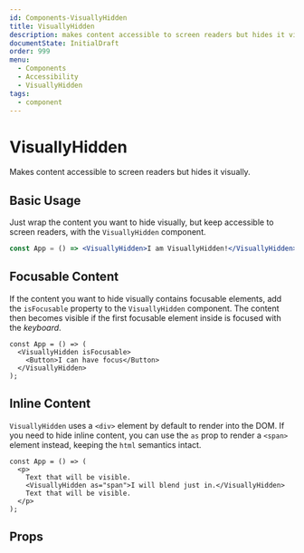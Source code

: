 ```yaml
---
id: Components-VisuallyHidden
title: VisuallyHidden
description: makes content accessible to screen readers but hides it visually
documentState: InitialDraft
order: 999
menu:
  - Components
  - Accessibility
  - VisuallyHidden
tags:
  - component
---
```


# VisuallyHidden

Makes content accessible to screen readers but hides it visually.

## Basic Usage

Just wrap the content you want to hide visually, but keep accessible to screen
readers, with the `VisuallyHidden` component.

```jsx
const App = () => <VisuallyHidden>I am VisuallyHidden!</VisuallyHidden>;
```

## Focusable Content

If the content you want to hide visually contains focusable elements, add the
`isFocusable` property to the `VisuallyHidden` component. The content then
becomes visible if the first focusable element inside is focused with the
_keyboard_.

```jsx-live
const App = () => (
  <VisuallyHidden isFocusable>
    <Button>I can have focus</Button>
  </VisuallyHidden>
);
```

## Inline Content

`VisuallyHidden` uses a `<div>` element by default to render into the DOM. If
you need to hide inline content, you can use the `as` prop to render a `<span>`
element instead, keeping the `html` semantics intact.

```jsx-live
const App = () => (
  <p>
    Text that will be visible.
    <VisuallyHidden as="span">I will blend just in.</VisuallyHidden>
    Text that will be visible.
  </p>
);
```

## Props

<PropsTable id="VisuallyHidden" />
